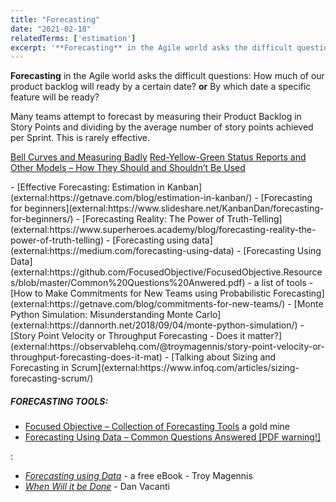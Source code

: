 ```yaml
---
title: "Forecasting"
date: "2021-02-18"
relatedTerms: ['estimation']
excerpt: '**Forecasting** in the Agile world asks the difficult questions: How much of our product'
---
```


**Forecasting** in the Agile world asks the difficult questions: How much of our product backlog will ready by a certain date? **or** By which date a specific feature will be ready?

Many teams attempt to forecast by measuring their Product Backlog in Story Points and dividing by the average number of story points achieved per Sprint. This is rarely effective.

[Bell Curves and Measuring Badly]((/blog/bell-curves-and-measuring-badly))
[Red-Yellow-Green Status Reports and Other Models – How They Should and Shouldn’t Be Used](/blog/red-yellow-green-or-rygrag-reports-how-they-hide-the-truth)

<HighlightBox heading="Resource Links" variant="resourceLinks">
- [Effective Forecasting: Estimation in Kanban](external:https://getnave.com/blog/estimation-in-kanban/)
- [Forecasting for beginners](external:https://www.slideshare.net/KanbanDan/forecasting-for-beginners/)
- [Forecasting Reality: The Power of Truth-Telling](external:https://www.superheroes.academy/blog/forecasting-reality-the-power-of-truth-telling)
- [Forecasting using data](external:https://medium.com/forecasting-using-data)
- [Forecasting Using Data](external:https://github.com/FocusedObjective/FocusedObjective.Resources/blob/master/Common%20Questions%20Anwered.pdf) - a list of tools
- [How to Make Commitments for New Teams using Probabilistic Forecasting](external:https://getnave.com/blog/commitments-for-new-teams/)
- [Monte Python Simulation: Misunderstanding Monte Carlo](external:https://dannorth.net/2018/09/04/monte-python-simulation/)
- [Story Point Velocity or Throughput Forecasting - Does it matter?](external:https://observablehq.com/@troymagennis/story-point-velocity-or-throughput-forecasting-does-it-mat)
- [Talking about Sizing and Forecasting in Scrum](external:https://www.infoq.com/articles/sizing-forecasting-scrum/)

##### FORECASTING TOOLS:

- [Focused Objective – Collection of Forecasting Tools](external:https://github.com/FocusedObjective/FocusedObjective.Resources/tree/master/Spreadsheets) a gold mine
- [Forecasting Using Data – Common Questions Answered \[PDF warning!\]](https://github.com/FocusedObjective/FocusedObjective.Resources/blob/master/Common%20Questions%20Anwered.pdf)
</HighlightBox>

<HighlightBox heading="Related Books" variant="relatedBooks">:

- [_Forecasting using Data_](external:https://medium.com/forecasting-using-data) - a free eBook - Troy Magennis
- [_When Will it be Done_](external:https://leanpub.com/whenwillitbedone) - Dan Vacanti
</HighlightBox>
